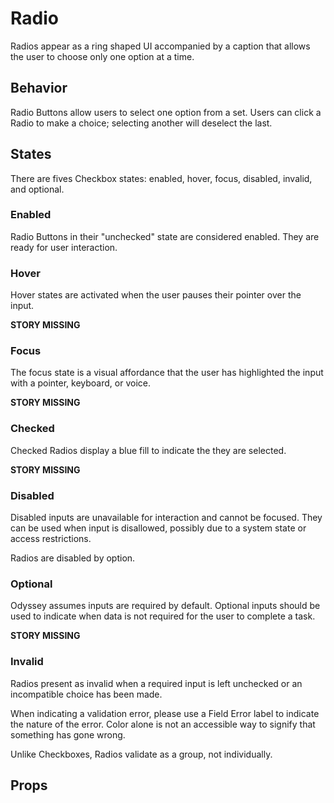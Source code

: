 
<Meta anchor />

# Radio

Radios appear as a ring shaped UI accompanied by a caption that allows the user to choose only one option at a time.

## Behavior

Radio Buttons allow users to select one option from a set. Users can click a Radio to make a choice; selecting another will deselect the last.

<Canvas>
  <Story id="components-radio--default" />
</Canvas>

## States

There are fives Checkbox states: enabled, hover, focus, disabled, invalid, and optional.

### Enabled

Radio Buttons in their "unchecked" state are considered enabled. They are ready for user interaction.

<Canvas>
  <Story id="components-radio--default" />
</Canvas>

### Hover

Hover states are activated when the user pauses their pointer over the input.

**STORY MISSING**

### Focus

The focus state is a visual affordance that the user has highlighted the input with a pointer, keyboard, or voice.

**STORY MISSING**

### Checked

Checked Radios display a blue fill to indicate the they are selected.

**STORY MISSING**

### Disabled

Disabled inputs are unavailable for interaction and cannot be focused. They can be used when input is disallowed, possibly due to a system state or access restrictions.

Radios are disabled by option.

<Canvas>
  <Story id="components-radio--disabled" />
</Canvas>

### Optional

Odyssey assumes inputs are required by default. Optional inputs should be used to indicate when data is not required for the user to complete a task.

**STORY MISSING**

### Invalid

Radios present as invalid when a required input is left unchecked or an incompatible choice has been made.

When indicating a validation error, please use a Field Error label to indicate the nature of the error. Color alone is not an accessible way to signify that something has gone wrong.

Unlike Checkboxes, Radios validate as a group, not individually.

<Canvas>
  <Story id="components-radio--invalid" />
</Canvas>

## Props

<ArgsTable />

<ThemeTable componentThemeReducer={theme} />
